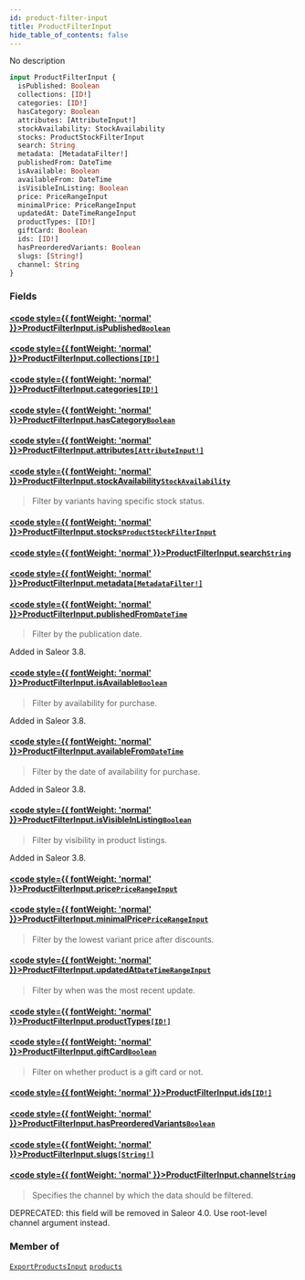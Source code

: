```yaml
---
id: product-filter-input
title: ProductFilterInput
hide_table_of_contents: false
---
```








No description

```graphql
input ProductFilterInput {
  isPublished: Boolean
  collections: [ID!]
  categories: [ID!]
  hasCategory: Boolean
  attributes: [AttributeInput!]
  stockAvailability: StockAvailability
  stocks: ProductStockFilterInput
  search: String
  metadata: [MetadataFilter!]
  publishedFrom: DateTime
  isAvailable: Boolean
  availableFrom: DateTime
  isVisibleInListing: Boolean
  price: PriceRangeInput
  minimalPrice: PriceRangeInput
  updatedAt: DateTimeRangeInput
  productTypes: [ID!]
  giftCard: Boolean
  ids: [ID!]
  hasPreorderedVariants: Boolean
  slugs: [String!]
  channel: String
}
```


### Fields

#### [<code style={{ fontWeight: 'normal' }}>ProductFilterInput.<b>isPublished</b></code>](#)<Bullet />[`Boolean`](../../../developer/api-reference/scalars/boolean) <Badge class="secondary" text="scalar"/>
> 
> 

#### [<code style={{ fontWeight: 'normal' }}>ProductFilterInput.<b>collections</b></code>](#)<Bullet />[`[ID!]`](../../../developer/api-reference/scalars/id) <Badge class="secondary" text="list"/> <Badge class="secondary" text="scalar"/>
> 
> 

#### [<code style={{ fontWeight: 'normal' }}>ProductFilterInput.<b>categories</b></code>](#)<Bullet />[`[ID!]`](../../../developer/api-reference/scalars/id) <Badge class="secondary" text="list"/> <Badge class="secondary" text="scalar"/>
> 
> 

#### [<code style={{ fontWeight: 'normal' }}>ProductFilterInput.<b>hasCategory</b></code>](#)<Bullet />[`Boolean`](../../../developer/api-reference/scalars/boolean) <Badge class="secondary" text="scalar"/>
> 
> 

#### [<code style={{ fontWeight: 'normal' }}>ProductFilterInput.<b>attributes</b></code>](#)<Bullet />[`[AttributeInput!]`](../../../developer/api-reference/inputs/attribute-input) <Badge class="secondary" text="list"/> <Badge class="secondary" text="input"/>
> 
> 

#### [<code style={{ fontWeight: 'normal' }}>ProductFilterInput.<b>stockAvailability</b></code>](#)<Bullet />[`StockAvailability`](../../../developer/api-reference/enums/stock-availability) <Badge class="secondary" text="enum"/>
> Filter by variants having specific stock status.
> 

#### [<code style={{ fontWeight: 'normal' }}>ProductFilterInput.<b>stocks</b></code>](#)<Bullet />[`ProductStockFilterInput`](../../../developer/api-reference/inputs/product-stock-filter-input) <Badge class="secondary" text="input"/>
> 
> 

#### [<code style={{ fontWeight: 'normal' }}>ProductFilterInput.<b>search</b></code>](#)<Bullet />[`String`](../../../developer/api-reference/scalars/string) <Badge class="secondary" text="scalar"/>
> 
> 

#### [<code style={{ fontWeight: 'normal' }}>ProductFilterInput.<b>metadata</b></code>](#)<Bullet />[`[MetadataFilter!]`](../../../developer/api-reference/inputs/metadata-filter) <Badge class="secondary" text="list"/> <Badge class="secondary" text="input"/>
> 
> 

#### [<code style={{ fontWeight: 'normal' }}>ProductFilterInput.<b>publishedFrom</b></code>](#)<Bullet />[`DateTime`](../../../developer/api-reference/scalars/date-time) <Badge class="secondary" text="scalar"/>
> Filter by the publication date. 

Added in Saleor 3.8.
> 

#### [<code style={{ fontWeight: 'normal' }}>ProductFilterInput.<b>isAvailable</b></code>](#)<Bullet />[`Boolean`](../../../developer/api-reference/scalars/boolean) <Badge class="secondary" text="scalar"/>
> Filter by availability for purchase. 

Added in Saleor 3.8.
> 

#### [<code style={{ fontWeight: 'normal' }}>ProductFilterInput.<b>availableFrom</b></code>](#)<Bullet />[`DateTime`](../../../developer/api-reference/scalars/date-time) <Badge class="secondary" text="scalar"/>
> Filter by the date of availability for purchase. 

Added in Saleor 3.8.
> 

#### [<code style={{ fontWeight: 'normal' }}>ProductFilterInput.<b>isVisibleInListing</b></code>](#)<Bullet />[`Boolean`](../../../developer/api-reference/scalars/boolean) <Badge class="secondary" text="scalar"/>
> Filter by visibility in product listings. 

Added in Saleor 3.8.
> 

#### [<code style={{ fontWeight: 'normal' }}>ProductFilterInput.<b>price</b></code>](#)<Bullet />[`PriceRangeInput`](../../../developer/api-reference/inputs/price-range-input) <Badge class="secondary" text="input"/>
> 
> 

#### [<code style={{ fontWeight: 'normal' }}>ProductFilterInput.<b>minimalPrice</b></code>](#)<Bullet />[`PriceRangeInput`](../../../developer/api-reference/inputs/price-range-input) <Badge class="secondary" text="input"/>
> Filter by the lowest variant price after discounts.
> 

#### [<code style={{ fontWeight: 'normal' }}>ProductFilterInput.<b>updatedAt</b></code>](#)<Bullet />[`DateTimeRangeInput`](../../../developer/api-reference/inputs/date-time-range-input) <Badge class="secondary" text="input"/>
> Filter by when was the most recent update.
> 

#### [<code style={{ fontWeight: 'normal' }}>ProductFilterInput.<b>productTypes</b></code>](#)<Bullet />[`[ID!]`](../../../developer/api-reference/scalars/id) <Badge class="secondary" text="list"/> <Badge class="secondary" text="scalar"/>
> 
> 

#### [<code style={{ fontWeight: 'normal' }}>ProductFilterInput.<b>giftCard</b></code>](#)<Bullet />[`Boolean`](../../../developer/api-reference/scalars/boolean) <Badge class="secondary" text="scalar"/>
> Filter on whether product is a gift card or not.
> 

#### [<code style={{ fontWeight: 'normal' }}>ProductFilterInput.<b>ids</b></code>](#)<Bullet />[`[ID!]`](../../../developer/api-reference/scalars/id) <Badge class="secondary" text="list"/> <Badge class="secondary" text="scalar"/>
> 
> 

#### [<code style={{ fontWeight: 'normal' }}>ProductFilterInput.<b>hasPreorderedVariants</b></code>](#)<Bullet />[`Boolean`](../../../developer/api-reference/scalars/boolean) <Badge class="secondary" text="scalar"/>
> 
> 

#### [<code style={{ fontWeight: 'normal' }}>ProductFilterInput.<b>slugs</b></code>](#)<Bullet />[`[String!]`](../../../developer/api-reference/scalars/string) <Badge class="secondary" text="list"/> <Badge class="secondary" text="scalar"/>
> 
> 

#### [<code style={{ fontWeight: 'normal' }}>ProductFilterInput.<b>channel</b></code>](#)<Bullet />[`String`](../../../developer/api-reference/scalars/string) <Badge class="secondary" text="scalar"/>
> Specifies the channel by which the data should be filtered. 

DEPRECATED: this field will be removed in Saleor 4.0. Use root-level channel argument instead.
> 



### Member of

[`ExportProductsInput`](../../../developer/api-reference/inputs/export-products-input)  <Badge class="secondary" text="input"/><Bullet />[`products`](../../../developer/api-reference/queries/products)  <Badge class="secondary" text="query"/>



